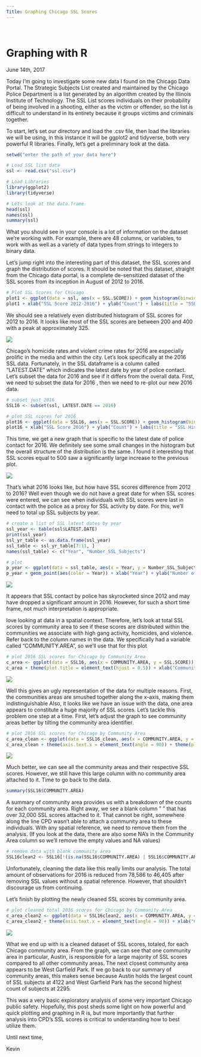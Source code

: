 ```yaml
---
Title: Graphing Chicago SSL Scores
---
```

<br>

# **Graphing with R**

June 14th, 2017

Today I'm going to investigate some new data I found on the Chicago Data Portal.  The Strategic Subjects List created and maintained by the Chicago Police Department is a list generated by an algorithm created by the Illinois Institute of Technology.  The SSL List scores individuals on their probability of being involved in a shooting, either as the victim or offender, so the list is difficult to understand in its entirety because it groups victims and criminals together.  

To start, let's set our directory and load the .csv file, then load the libraries we will be using, in this instance it will be ggplot2 and tidyverse, both very powerful R libraries.  Finally, let's get a preliminary look at the data.
```r
setwd("enter the path of your data here")

# Load SSL list data
ssl <- read.csv("ssl.csv")

# Load Libraries
library(ggplot2)
library(tidyverse)

# Lets look at the data.frame
head(ssl)
names(ssl)
summary(ssl)
```

What you should see in your console is a lot of information on the dataset we're working with.  For example, there are 48 columns, or variables, to work with as well as a variety of data types from strings to integers to binary data.  

Let's jump right into the interesting part of this dataset, the SSL scores and graph the distribution of scores.  It should be noted that this dataset, straight from the Chicago data portal, is a complete de-sensitized dataset of the SSL scores from its inception in August of 2012 to 2016.

```R
# Plot SSL Scores for Chicago
plot1 <- ggplot(data = ssl, aes(x = SSL.SCORE)) + geom_histogram(binwidth = 5)
plot1 + xlab("SSL Score 2012-2016") + ylab("Count") + labs(title = "SSL Histogram 2012 to 2016") + theme(plot.title = element_text(hjust = 0.5))
```

We should see a relatively even distributed histogram of SSL scores for 2012 to 2016.  It looks like most of the SSL scores are between 200 and 400 with a peak at approximately 325.  

![](images\SSL12-16.jpeg)

Chicago's homicide rates and violent crime rates for 2016 are especially prolific in the media and within the city.  Let's look specifically at the 2016 SSL data.  Fortunately, in the SSL dataframe is a column called "LATEST.DATE" which indicates the latest date by year of police contact.  Let's subset the data for 2016 and see if it differs from the overall data.  First, we need to subset the data for 2016 , then we need to re-plot our new 2016 data.

```R
# subset just 2016
SSL16 <- subset(ssl, LATEST.DATE == 2016)

# plot SSL scores for 2016
plot16 <- ggplot(data = SSL16, aes(x = SSL.SCORE)) + geom_histogram(binwidth = 5)
plot16 + xlab("SSL Score 2016") + ylab("Count") + labs(title = "SSL Histogram for 2016") + theme(plot.title = element_text(hjust = 0.5))
```

This time, we get a new graph that is specific to the latest date of police contact for 2016.  We definitely see some small changes in the histogram but the overall structure of the distribution is the same.  I found it interesting that SSL scores equal to 500 saw a significantly large increase to the previous plot.  

![](images\SSL16.jpeg)

That's what 2016 looks like, but how have SSL scores difference from 2012 to 2016?  Well even though we do not have a great date for when SSL scores were entered, we can see when individuals with SSL scores were last in contact with the police as a proxy for SSL activity by date.  For this, we'll need to total up SSL subjects by year.  

```R
# create a list of SSL latest dates by year
ssl_year <- table(ssl$LATEST.DATE)
print(ssl_year)
ssl_yr_table <- as.data.frame(ssl_year)
ssl_table <- ssl_yr_table[7:11, ]
names(ssl_table) <- c("Year", "Number_SSL_Subjects")

# plot
p_year <- ggplot(data = ssl_table, aes(x = Year, y = Number_SSL_Subjects)) 
p_year + geom_point(aes(color = Year)) + xlab("Year") + ylab("Number of SSL subjects")
```
![](images\ssl_year.jpeg)

It appears that SSL contact by police has skyrocketed since 2012 and may have dropped a significant amount in 2016.  However, for such a short time frame, not much interpretation is appropriate.  

love looking at data in a spatial context.  Therefore, let's look at total SSL scores by community area to see if these scores are distributed within the communities we associate with high gang activity, homicides, and violence.  Refer back to the column names in the data.  We specifically had a variable called "COMMUNITY.AREA", so we'll use that for this plot  

```R
# plot 2016 SSL scores for Chicago by Community Area
c_area <- ggplot(data = SSL16, aes(x = COMMUNITY.AREA, y = SSL.SCORE)) + geom_col()
c_area + theme(plot.title = element_text(hjust = 0.5)) + xlab("Community Area") + ylab("SSL Score") + labs(title = "Community Area SSL scores")
```

![](images\SSL_hist_1.jpeg)

Well this gives an ugly representation of the data for multiple reasons.  First, the communities areas are smushed together along the x-axis, making them indistinguishable  Also, it looks like we have an issue with the data, one area appears to constitute a huge majority of SSL scores.  Let's tackle this problem one step at a time.  First, let's adjust the graph to see community areas better by tilting the community area identifier.

```R
# plot 2016 SSL scores for Chicago by Community Area
c_area_clean <- ggplot(data = SSL16_clean, aes(x = COMMUNITY.AREA, y = SSL.SCORE)) + geom_col()
c_area_clean + theme(axis.text.x = element_text(angle = 90)) + theme(plot.title = element_text(hjust = 0.5)) + xlab("Community Area") + ylab("SSL Score") + labs(title = "Community Area SSL scores")
```

![](images\SSL_hist_2.jpeg)

Much better, we can see all the community areas and their respective SSL scores.  However, we still have this large column with no community area attached to it.  Time to go back to the data.  

```R
summary(SSL16$COMMUNITY.AREA)
```
A summary of community area provides us with a breakdown of the counts for each community area.  Right away, we see a blank column " " that has over 32,000 SSL scores attached to it.  That cannot be right, somewhere along the line CPD wasn't able to attach a community area to these individuals.  With any spatial reference, we need to remove them from the analysis.  (If you look at the data, there are also some NA's in the Community Area column so we'll remove the empty values and NA values)

```R
# remove data with blank community area
SSL16clean2 <- SSL16[!(is.na(SSL16$COMMUNITY.AREA) | SSL16$COMMUNITY.AREA == " "), ]
```
Unfortunately, cleaning the data like this really limits our analysis.  The total amount of observations for 2016 is reduced from 78,586 to 46,405 after removing SSL values without a spatial reference.  However, that shouldn't discourage us from continuing.  

Let's finish by plotting the newly cleaned SSL scores by community area.

```R
# plot cleaned total 2016 scores for Chicago by Community Area
c_area_clean2 <- ggplot(data = SSL16clean2, aes(x = COMMUNITY.AREA, y = SSL.SCORE)) + geom_col()
c_area_clean2 + theme(axis.text.x = element_text(angle = 90)) + xlab("Community Area") + ylab("SSL Score") + labs(title = "Community Area SSL scores")
```
![](images\Comm_area_SSL.jpeg)

What we end up with is a cleaned dataset of SSL scores, totaled, for each Chicago community area.  From the graph, we can see that one community area in particular, Austin, is responsible for a large majority of SSL scores compared to all other community areas.  The next closest community area appears to be West Garfield Park.  If we go back to our summary of community areas, this makes sense because Austin holds the largest count of SSL subjects at 4122 and West Garfield Park has the second highest count of subjects at 2295.  

This was a very basic exploratory analysis of some very important Chicago public safety.  Hopefully, this post sheds some light on how powerful and quick plotting and graphing in R is, but more importantly that further analysis into CPD's SSL scores is critical to understanding how to best utilize them.  

Until next time,

Kevin